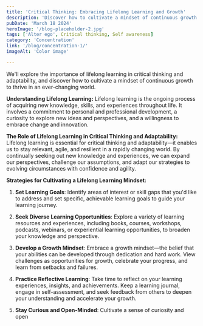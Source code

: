 ```yaml
---
title: 'Critical Thinking: Embracing Lifelong Learning and Growth'
description: 'Discover how to cultivate a mindset of continuous growth to thrive in an ever-changing world.'
pubDate: 'March 18 2024'
heroImage: '/blog-placeholder-2.jpg'
tags: ['Alter ego', Critical thinking, Self awareness]
category: 'Concentration'
link: '/blog/concentration-1/'
imageAlt: 'Color image'

---
```

We'll explore the importance of lifelong learning in critical thinking and adaptability, and discover how to cultivate a mindset of continuous growth to thrive in an ever-changing world.

**Understanding Lifelong Learning:**
Lifelong learning is the ongoing process of acquiring new knowledge, skills, and experiences throughout life. It involves a commitment to personal and professional development, a curiosity to explore new ideas and perspectives, and a willingness to embrace change and innovation.

**The Role of Lifelong Learning in Critical Thinking and Adaptability:**
Lifelong learning is essential for critical thinking and adaptability—it enables us to stay relevant, agile, and resilient in a rapidly changing world. By continually seeking out new knowledge and experiences, we can expand our perspectives, challenge our assumptions, and adapt our strategies to evolving circumstances with confidence and agility.

**Strategies for Cultivating a Lifelong Learning Mindset:**
1. **Set Learning Goals**: Identify areas of interest or skill gaps that you'd like to address and set specific, achievable learning goals to guide your learning journey.

2. **Seek Diverse Learning Opportunities**: Explore a variety of learning resources and experiences, including books, courses, workshops, podcasts, webinars, or experiential learning opportunities, to broaden your knowledge and perspective.

3. **Develop a Growth Mindset**: Embrace a growth mindset—the belief that your abilities can be developed through dedication and hard work. View challenges as opportunities for growth, celebrate your progress, and learn from setbacks and failures.

4. **Practice Reflective Learning**: Take time to reflect on your learning experiences, insights, and achievements. Keep a learning journal, engage in self-assessment, and seek feedback from others to deepen your understanding and accelerate your growth.

5. **Stay Curious and Open-Minded**: Cultivate a sense of curiosity and open